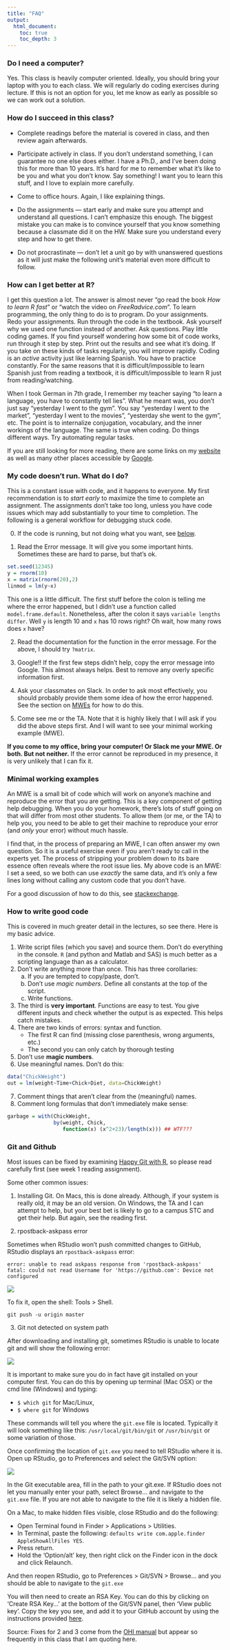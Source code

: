 ```yaml
---
title: "FAQ"
output:
  html_document:
    toc: true
    toc_depth: 3 
---
```


### Do I need a computer?

Yes. This class is heavily computer oriented. Ideally, you should bring your laptop with you to each class. We will regularly do coding exercises during lecture. If this is not an option for you, let me know as early as possible so we can work out a solution.

### How do I succeed in this class?

* Complete readings before the material is covered in class, and then review again afterwards.

* Participate actively in class. If you don't understand something, I can guarantee no one else does either. I have a Ph.D., and I've been doing this for more than 10 years. It's hard for me to remember what it's like to be you and what you don't know. Say something! I want you to learn this stuff, and I love to explain more carefully.

* Come to office hours. Again, I like explaining things.

* Do the assignments --- start early and make sure you attempt and understand all questions. I can't emphasize this enough. The biggest mistake you can make is to convince yourself that you know something because a classmate did it on the HW. Make sure you understand every step and how to get there.

* Do not procrastinate --- don’t let a unit go by with unanswered questions as it will just make the following unit’s material even more difficult to follow.

### How can I get better at R?

I get this question a lot. The answer is almost never "go read the book _How to learn R fast_" or "watch the video on _FreeRadvice.com_". To learn programming, the only thing to do is to program. Do your assignments. Redo your assignments. Run through the code in the textbook. Ask yourself why we used one function instead of another. Ask questions. Play little coding games. If you find yourself wondering how some bit of code works, run through it step by step. Print out the results and see what it's doing. If you take on these kinds of tasks regularly, you will improve rapidly. Coding is an _active_ activity just like learning Spanish. You have to practice constantly. For the same reasons that it is difficult/impossible to learn Spanish just from reading a textbook, it is difficult/impossible to learn R just from reading/watching.

When I took German in 7th grade, I remember my teacher saying "to learn a language, you have to constantly tell lies". What he meant was, you don't just say "yesterday I went to the gym". You say "yesterday I went to the market", "yesterday I went to the movies", "yesterday she went to the gym", etc. The point is to internalize conjugation, vocabulary, and the inner workings of the language. The same is true when coding. Do things different ways. Try automating regular tasks. 

If you are still looking for more reading, there are some links on my [website](https://dajmcdon.github.io/code-links/) as well as many other places accessible by [Google](http://www.google.com/).

### My code doesn't run. What do I do?

This is a constant issue with code, and it happens to everyone. My first recommendation is to _start early_ to maximize the time to complete an assignment. The assignments don't take too long, unless you have code issues which may add substantially to your time to completion. The following is a general workflow for debugging stuck code.

0. If the code is running, but not doing what you want, see [below](#how-to-write-good-code).

1. Read the Error message. It will give you some important hints. Sometimes these are hard to parse, but that's ok.
```r
set.seed(12345)
y = rnorm(10)
x = matrix(rnorm(20),2)
linmod = lm(y~x)
```
This one is a little difficult. The first stuff before the colon is telling me where the error happened, but I didn't use a function called `model.frame.default`. Nonetheless, after the colon it says `variable lengths differ`. Well `y` is length 10 and `x` has 10 rows right? Oh wait, how many rows does `x` have?

2. Read the documentation for the function in the error message. For the above, I should try `?matrix`.

3. Google!! If the first few steps didn't help, copy the error message into Google. This almost always helps. Best to remove any overly specific information first.

4. Ask your classmates on Slack. In order to ask most effectively, you should probably provide them some idea of how the error happened. See the section on [MWEs](#minimal-working-examples) for how to do this.

5. Come see me or the TA. Note that it is highly likely that I will ask if you did the above steps first. And I will want to see your minimal working example (MWE). 

**If you come to my office, bring your computer! Or Slack me your MWE. Or both. But not neither.** If the error cannot be reproduced in my presence, it is very unlikely that I can fix it.

### Minimal working examples

An MWE is a small bit of code which will work on anyone's machine and reproduce the error that you are getting. This is a key component of getting help debugging. When you do your homework, there's lots of stuff going on that will differ from most other students. To allow them (or me, or the TA) to help you, you need to be able to get their machine to reproduce your error (and *only* your error) without much hassle.

I find that, in the process of preparing an MWE, I can often answer my own question. So it is a useful exercise even if you aren’t ready to call in the experts yet. The process of stripping your problem down to its bare essence often reveals where the root issue lies. My above code is an MWE: I set a seed, so we both can use _exactly_ the same data, and it's only a few lines long without calling any custom code that you don't have.

For a good discussion of how to do this, see [stackexchange](https://stackoverflow.com/questions/5963269/how-to-make-a-great-r-reproducible-example-aka-mcve-minimal-complete-and-ver/5963610#5963610).

### How to write good code

This is covered in much greater detail in the lectures, so see there. Here is my basic advice.

1. Write script files (which you save) and source them. Don't do everything in the console. `R` (and python and Matlab and SAS) is much better as a scripting language than as a calculator.
2. Don't write anything more than once. This has three corollaries:
    a. If you are tempted to copy/paste, don't.
    b. Don't use _magic numbers_. Define all constants at the top of the script.
    c. Write functions.
3. The third is __very important__. Functions are easy to test. You give different inputs and check whether the output is as expected. This helps catch mistakes.
4. There are two kinds of errors: syntax and function.  
    * The first R can find (missing close parenthesis, wrong arguments, etc.)  
    * The second you can only catch by thorough testing 
5. Don't use __magic numbers__. 
6. Use meaningful names. Don't do this:
```r
data("ChickWeight")
out = lm(weight~Time+Chick+Diet, data=ChickWeight)
```
7. Comment things that aren't clear from the (meaningful) names.
8. Comment long formulas that don't immediately make sense: 
```r
garbage = with(ChickWeight, 
               by(weight, Chick, 
                  function(x) (x^2+23)/length(x))) ## WTF???
```

### Git and Github

Most issues can be fixed by examining [Happy Git with R](http://happygitwithr.com), so please read carefully first (see week 1 reading assignment).

Some other common issues:

1. Installing Git. On Macs, this is done already. Although, if your system is really old, it may be an old version. On Windows, the TA and I can attempt to help, but your best bet is likely to go to a campus STC and get their help. But again, see the reading first.

2. rpostback-askpass error

Sometimes when RStudio won't push committed changes to GitHub, RStudio displays an `rpostback-askpass` error:

```
error: unable to read askpass response from 'rpostback-askpass'
fatal: could not read Username for 'https://github.com': Device not configured
```

![](figs/rpostback-askpass.png)

To fix it, open the shell: Tools > Shell.

`git push -u origin master`


3. Git not detected on system path

After downloading and installing git, sometimes RStudio is unable to locate git and will show the following error:

![](figs/git_not_detected.png)

It is important to make sure you do in fact have git installed on your computer first. You can do this by opening up terminal (Mac OSX) or the cmd line (Windows) and typing:

  * `$ which git` for Mac/Linux,
  * `$ where git` for Windows

These commands will tell you where the `git.exe` file is located. Typically it will look something like this: `/usr/local/git/bin/git` or `/usr/bin/git` or some variation of those.

Once confirming the location of `git.exe` you need to tell RStudio where it is. Open up RStudio, go to Preferences and select the Git/SVN option:

![](figs/RStudio_git_svn.png)

In the Git executable area, fill in the path to your git.exe. If RStudio does not let you manually enter your path, select Browse... and navigate to the `git.exe` file. If you are not able to navigate to the file it is likely a hidden file.

On a Mac, to make hidden files visible, close RStudio and do the following:

  * Open Terminal found in Finder > Applications > Utilities.
  * In Terminal, paste the following: ```defaults write com.apple.finder AppleShowAllFiles YES```.
  * Press return.
  * Hold the 'Option/alt' key, then right click on the Finder icon in the dock and click Relaunch.

And then reopen RStudio, go to Preferences > Git/SVN > Browse... and you should be able to navigate to the `git.exe`

You will then need to create an RSA Key. You can do this by clicking on 'Create RSA Key...' at the bottom of the Git/SVN panel, then 'View public key'. Copy the key you see, and add it to your GitHub account by using the instructions provided [here](https://help.github.com/articles/generating-ssh-keys/#step-4-add-your-ssh-key-to-your-account).

Source: Fixes for 2 and 3 come from the [OHI manual](http://ohi-science.org/manual/#toolbox-troubleshooting) but appear so frequently in this class that I am quoting here.
